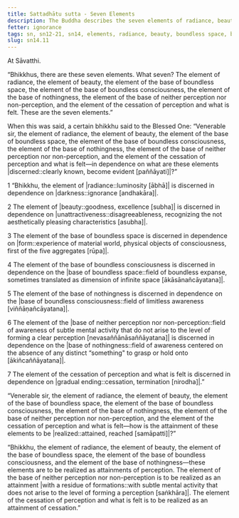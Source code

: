 ```yaml
---
title: Sattadhātu sutta - Seven Elements
description: The Buddha describes the seven elements of radiance, beauty, boundless space, boundless consciousness, nothingness, neither perception nor non-perception, and cessation of perception and what is felt, and how they can be discerned and realized.
fetter: ignorance
tags: sn, sn12-21, sn14, elements, radiance, beauty, boundless space, boundless consciousness, nothingness, neither perception nor non-perception, cessation, discernment, realize, attainment, wisdom
slug: sn14.11
---
```


At Sāvatthi.

“Bhikkhus, there are these seven elements. What seven? The element of radiance, the element of beauty, the element of the base of boundless space, the element of the base of boundless consciousness, the element of the base of nothingness, the element of the base of neither perception nor non-perception, and the element of the cessation of perception and what is felt. These are the seven elements.”

When this was said, a certain bhikkhu said to the Blessed One: “Venerable sir, the element of radiance, the element of beauty, the element of the base of boundless space, the element of the base of boundless consciousness, the element of the base of nothingness, the element of the base of neither perception nor non-perception, and the element of the cessation of perception and what is felt—in dependence on what are these elements |discerned::clearly known, become evident [paññāyati]|?”

1 “Bhikkhu, the element of |radiance::luminosity [ābhā]| is discerned in dependence on |darkness::ignorance [andhakāra]|.

2 The element of |beauty::goodness, excellence [subha]| is discerned in dependence on |unattractiveness::disagreeableness, recognizing the not aesthetically pleasing characteristics [asubha]|.

3 The element of the base of boundless space is discerned in dependence on |form::experience of material world, physical objects of consciousness, first of the five aggregates [rūpa]|.

4 The element of the base of boundless consciousness is discerned in dependence on the |base of boundless space::field of boundless expanse, sometimes translated as dimension of infinite space [ākāsānañcāyatana]|.

5 The element of the base of nothingness is discerned in dependence on the |base of boundless consciousness::field of limitless awareness [viññāṇañcāyatana]|.

6 The element of the |base of neither perception nor non-perception::field of awareness of subtle mental activity that do not arise to the level of forming a clear perception [nevasaññānāsaññāyatana]| is discerned in dependence on the |base of nothingness::field of awareness centered on the absence of any distinct “something" to grasp or hold onto [ākiñcaññāyatana]|.

7 The element of the cessation of perception and what is felt is discerned in dependence on |gradual ending::cessation, termination [nirodha]|.”

“Venerable sir, the element of radiance, the element of beauty, the element of the base of boundless space, the element of the base of boundless consciousness, the element of the base of nothingness, the element of the base of neither perception nor non-perception, and the element of the cessation of perception and what is felt—how is the attainment of these elements to be |realized::attained, reached [samāpatti]|?”

“Bhikkhu, the element of radiance, the element of beauty, the element of the base of boundless space, the element of the base of boundless consciousness, and the element of the base of nothingness—these elements are to be realized as attainments of perception. The element of the base of neither perception nor non-perception is to be realized as an attainment |with a residue of formations::with subtle mental activity that does not arise to the level of forming a perception [saṅkhāra]|. The element of the cessation of perception and what is felt is to be realized as an attainment of cessation.”